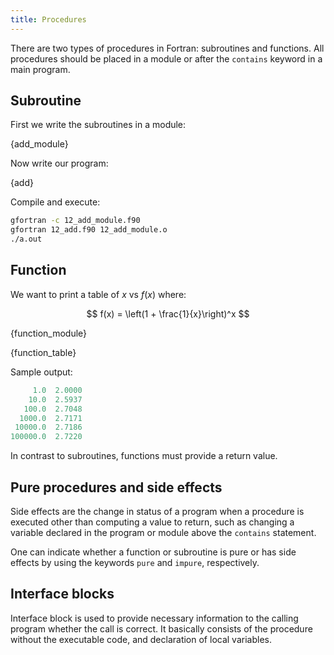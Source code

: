 ```yaml
---
title: Procedures
---
```


There are two types of procedures in Fortran: subroutines and functions. All
procedures should be placed in a module or after the `contains` keyword in a
main program.

## Subroutine
First we write the subroutines in a module:


<CodeBlock language="fortran" title="src/12_add_module.f90">{add_module}</CodeBlock>

Now write our program:


<CodeBlock language="fortran" title="src/12_add.f90">{add}</CodeBlock>

Compile and execute:
```bash
gfortran -c 12_add_module.f90
gfortran 12_add.f90 12_add_module.o
./a.out
```

## Function
We want to print a table of $x$ vs $f(x)$ where:

$$
f(x) = \left(1 + \frac{1}{x}\right)^x
$$


<CodeBlock language="fortran" title="src/13_function_module.f90">{function_module}</CodeBlock>


<CodeBlock language="fortran" title="src/13_function_table.f90">{function_table}</CodeBlock>

Sample output:
```fortran
     1.0  2.0000
    10.0  2.5937
   100.0  2.7048
  1000.0  2.7171
 10000.0  2.7186
100000.0  2.7220
```

In contrast to subroutines, functions must provide a return value.

## Pure procedures and side effects
Side effects are the change in status of a program when a procedure is executed
other than computing a value to return, such as changing a variable declared in
the program or module above the `contains` statement.

One can indicate whether a function or subroutine is pure or has side effects by
using the keywords `pure` and `impure`, respectively.

## Interface blocks
Interface block is used to provide necessary information to the calling program
whether the call is correct. It basically consists of the procedure without the
executable code, and declaration of local variables.
